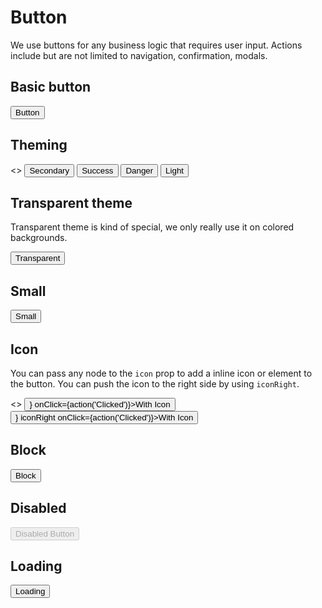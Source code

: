 
<Meta title="Components/Button" component={Button} />

# Button

We use buttons for any business logic that requires user input. Actions include but are not limited to navigation, confirmation, modals.

<Props of={Button} />

## Basic button

<Preview>
  <Story name="Default">
    <Button onClick={action('Clicked')}>Button</Button>
  </Story>
</Preview>

## Theming

<Preview>
  <Story name="Themes">
    <>
      <Button theme="secondary" onClick={action('Clicked')}>Secondary</Button>
      <Button theme="success" onClick={action('Clicked')}>Success</Button>
      <Button theme="danger" onClick={action('Clicked')}>Danger</Button>
      <Button theme="light" onClick={action('Clicked')}>Light</Button>
    </>
  </Story>
</Preview>

## Transparent theme

Transparent theme is kind of special, we only really use it on colored backgrounds.

<Preview>
  <Story name="Transparent theme">
    <div style={{background: '#FF4A49', padding: '25px'}}>
      <Button theme="transparent" onClick={action('Clicked')}>Transparent</Button>
    </div>
  </Story>
</Preview>

## Small

<Preview>
  <Story name="Small">
    <Button small onClick={action('Clicked')}>Small</Button>
  </Story>
</Preview>

## Icon

You can pass any node to the `icon` prop to add a inline icon or element to the button. You can push the icon to the
right side by using `iconRight`.

<Preview>
  <Story name="Icon">
    <>
    <Button icon={<CheckCircle/>} onClick={action('Clicked')}>With Icon</Button>
    <Button icon={<CheckCircle/>} iconRight onClick={action('Clicked')}>With Icon</Button>
    </>
  </Story>
</Preview>

## Block

<Preview>
  <Story name="Block">
    <Button block onClick={action('Clicked')}>Block</Button>
  </Story>
</Preview>

## Disabled

<Preview>
  <Story name="Disabled">
    <Button disabled onClick={action('Clicked')}>Disabled Button</Button>
  </Story>
</Preview>

## Loading

<Preview>
  <Story name="Loading">
    <Button loading onClick={action('Clicked')}>Loading</Button>
  </Story>
</Preview>
